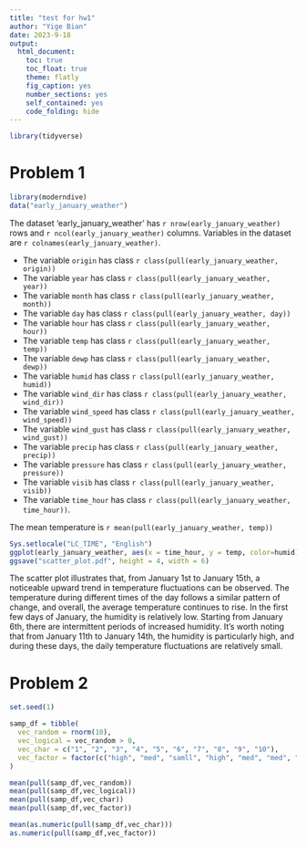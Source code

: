 ```yaml
---
title: "test for hw1"
author: "Yige Bian"
date: 2023-9-18
output: 
  html_document:
    toc: true
    toc_float: true
    theme: flatly
    fig_caption: yes
    number_sections: yes
    self_contained: yes
    code_folding: hide
---
```


```r
library(tidyverse)
```

# Problem 1
```r
library(moderndive)
data("early_january_weather")
```

The dataset 'early_january_weather' has `r nrow(early_january_weather)` rows and `r ncol(early_january_weather)` columns. Variables in the dataset are `r colnames(early_january_weather)`.

*   The variable `origin` has class `r class(pull(early_january_weather, origin))`
*   The variable `year` has class `r class(pull(early_january_weather, year))`
*   The variable `month` has class `r class(pull(early_january_weather, month))`
*   The variable `day` has class `r class(pull(early_january_weather, day))`
*   The variable `hour` has class `r class(pull(early_january_weather, hour))`
*   The variable `temp` has class `r class(pull(early_january_weather, temp))`
*   The variable `dewp` has class `r class(pull(early_january_weather, dewp))`
*   The variable `humid` has class `r class(pull(early_january_weather, humid))`
*   The variable `wind_dir` has class `r class(pull(early_january_weather, wind_dir))`
*   The variable `wind_speed` has class `r class(pull(early_january_weather, wind_speed))`
*   The variable `wind_gust` has class `r class(pull(early_january_weather, wind_gust))`
*   The variable `precip` has class `r class(pull(early_january_weather, precip))`
*   The variable `pressure` has class `r class(pull(early_january_weather, pressure))`
*   The variable `visib` has class `r class(pull(early_january_weather, visib))`
*   The variable `time_hour` has class `r class(pull(early_january_weather, time_hour))`.

The mean temperature is `r mean(pull(early_january_weather, temp))`

```r
Sys.setlocale("LC_TIME", "English")
ggplot(early_january_weather, aes(x = time_hour, y = temp, color=humid)) + geom_point()
ggsave("scatter_plot.pdf", height = 4, width = 6)
```

The scatter plot illustrates that, from January 1st to January 15th, a noticeable upward trend in temperature fluctuations can be observed. The temperature during different times of the day follows a similar pattern of change, and overall, the average temperature continues to rise. In the first few days of January, the humidity is relatively low. Starting from January 6th, there are intermittent periods of increased humidity. It's worth noting that from January 11th to January 14th, the humidity is particularly high, and during these days, the daily temperature fluctuations are relatively small.

# Problem 2
```r
set.seed(1)

samp_df = tibble(
  vec_random = rnorm(10),
  vec_logical = vec_random > 0,
  vec_char = c("1", "2", "3", "4", "5", "6", "7", "8", "9", "10"),
  vec_factor = factor(c("high", "med", "samll", "high", "med", "med", "samll", "samll", "high", "med"))
)
```

```r
mean(pull(samp_df,vec_random))
mean(pull(samp_df,vec_logical))
mean(pull(samp_df,vec_char))
mean(pull(samp_df,vec_factor))
```
```r
mean(as.numeric(pull(samp_df,vec_char)))
as.numeric(pull(samp_df,vec_factor))
```




